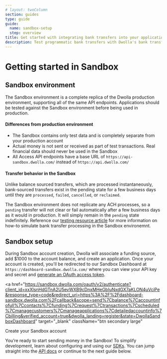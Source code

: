 ```yaml
---
# layout: twoColumn
section: guides
type: guide
guide:
  name: sandbox-setup
  step: overview
title: Get started with integrating bank transfers into your application
description: Test programmatic bank transfers with Dwolla's bank transfer API in our developer sandbox.
---
```


# Getting started in Sandbox

## Sandbox environment

The Sandbox environment is a complete replica of the Dwolla production environment, supporting all of the same API endpoints. Applications should be tested against the Sandbox environment before being used in production.

#### Differences from production environment

- The Sandbox contains only test data and is completely separate from your production account
- Actual money is not sent or received as part of test transactions. Real financial data should never be used in the Sandbox
- All Access API endpoints have a base URL of `https://api-sandbox.dwolla.com/` instead of `https://api.dwolla.com/`

#### Transfer behavior in the Sandbox

Unlike balance sourced transfers, which are processed instantaneously, bank-sourced transfers exist in the pending state for a few business days until they are `processed`, `failed`, `cancelled`, or `reclaimed`.

The Sandbox environment does not replicate any ACH processes, so a `pending` transfer will not clear or fail automatically after a few business days as it would in production. It will simply remain in the `pending` state indefinitely. Reference our [testing resource article](/resources/testing.html) for more information on how-to simulate bank transfer processing in the Sandbox environemnt.

## Sandbox setup

During Sandbox account creation, Dwolla will associate a funding source, add \$1000 to the account balance, and create an application. Once your account is created, you'll be redirected to our Sandbox Dashboard at `https://dashboard-sandbox.dwolla.com/` where you can view your API key and secret and [generate an OAuth access token](/resources/token-generator.html).

<a
  href="https://sandbox.dwolla.com/oauth/v2/authenticate?client_id=xxXlsnHdGTnA2U5evWXB9cDnxMHeGbIuNxdGX7aKLON4uVciPe&response_type=code&redirect_uri=https%3A%2F%2Fdashboard-sandbox.dwolla.com%2Fcallback&scope=send%7Cbalance%7Caccountinfofull%7Ccontacts%7Cfunding%7Crequest%7Ctransactions%7Cscheduled%7Cmanagecustomers%7Cmanageapplications%7Cdetailedaccountinfo%7Cbilling&verified_account=true&dwolla_landing=register&state=DwollaSandboxDashboard"
  target="_blank"
  className="btn secondary large"
>
  Create your Sandbox account
</a>

You’re ready to start sending money in the Sandbox! To simplify development, learn about configuring and using our [SDKs](/pages/sdks.html). You can jump straight into the [API docs](https://docsv2.dwolla.com/) or continue to the next guide below.
